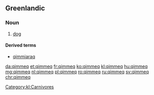==Greenlandic==

===Noun===
{{kl-noun|qimmit}}

# [[dog]]

====Derived terms====
* [[qimmiaraq]] {{gloss|[[puppy]]}}

[[Category:kl:Carnivores]]

[[da:qimmeq]]
[[et:qimmeq]]
[[fr:qimmeq]]
[[ko:qimmeq]]
[[kl:qimmeq]]
[[hu:qimmeq]]
[[mg:qimmeq]]
[[nl:qimmeq]]
[[pl:qimmeq]]
[[ro:qimmeq]]
[[ru:qimmeq]]
[[sv:qimmeq]]
[[chr:qimmeq]]